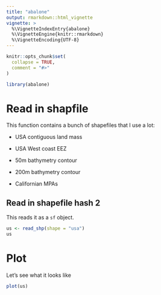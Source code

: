 ```yaml
---
title: "abalone"
output: rmarkdown::html_vignette
vignette: >
  %\VignetteIndexEntry{abalone}
  %\VignetteEngine{knitr::rmarkdown}
  %\VignetteEncoding{UTF-8}
---
```


```r
knitr::opts_chunk$set(
  collapse = TRUE,
  comment = "#>"
)
```

```r
library(abalone)
```

# Read in shapfile

This function contains a bunch of shapefiles that I use a lot:

-   USA contiguous land mass

-   USA West coast EEZ

-   50m bathymetry contour

-   200m bathymetry contour

-   Californian MPAs

## Read in shapefile hash 2

This reads it as a `sf` object.

```r
us <- read_shp(shape = "usa")
us
```

# Plot

Let's see what it looks like

```r
plot(us)
```
